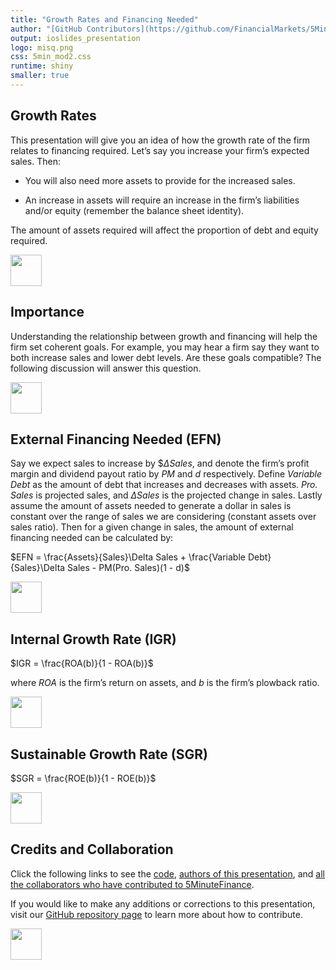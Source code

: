 ```yaml
---
title: "Growth Rates and Financing Needed"
author: "[GitHub Contributors](https://github.com/FinancialMarkets/5MinuteFinance/graphs/contributors)"
output: ioslides_presentation
logo: misq.png
css: 5min_mod2.css
runtime: shiny
smaller: true
---
```


## Growth Rates

This presentation will give you an idea of how the growth rate of the firm relates to financing required.  Let's say you increase your firm's expected sales.  Then:

-  You will also need more assets to provide for the increased sales.

-  An increase in assets will require an increase in the firm's liabilities and/or equity (remember the balance sheet identity).

The amount of assets required will affect the proportion of debt and equity required.

<div class="MIfooter"><img src="mi.png" style="height:50px;"></div> 

##  Importance

Understanding the relationship between growth and financing will help the firm set coherent goals. For example, you may hear a firm say they want to both increase sales and lower debt levels.  Are these goals compatible?  The following discussion will answer this question.

<div class="MIfooter"><img src="mi.png" style="height:50px;"></div> 

## External Financing Needed (EFN)

Say we expect sales to increase by $\$\Delta Sales$, and denote the firm's profit margin and dividend payout ratio by *PM* and *d* respectively. Define *Variable Debt* as the amount of debt that increases and decreases with assets. *Pro. Sales* is projected sales, and $\Delta Sales$ is the projected change in sales.  Lastly assume the amount of assets needed to generate a dollar in sales is constant over the range of sales we are considering (constant assets over sales ratio).  Then for a given change in sales, the amount of external financing needed can be calculated by:

$EFN = \frac{Assets}{Sales}\Delta Sales + \frac{Variable Debt}{Sales}\Delta Sales - PM(Pro. Sales)(1 - d)$

<div class="MIfooter"><img src="mi.png" style="height:50px;"></div> 

## Internal Growth Rate (IGR)

$IGR = \frac{ROA(b)}{1 - ROA(b)}$

where *ROA* is the firm's return on assets, and *b* is the firm's plowback ratio.

<div class="MIfooter"><img src="mi.png" style="height:50px;"></div> 

## Sustainable Growth Rate (SGR)

$SGR = \frac{ROE(b)}{1 - ROE(b)}$

<div class="MIfooter"><img src="mi.png" style="height:50px;"></div> 


## Credits and Collaboration

Click the following links to see the [code](https://github.com/FinancialMarkets/5MinuteFinance/blob/master/Corporate_Finance/basic_financial_statements/basic_financial_statements.Rmd), [authors of this presentation](https://github.com/FinancialMarkets/5MinuteFinance/blame/master/Corporate_Finance/basic_financial_statements/basic_financial_statements.Rmd), and [all the collaborators who have contributed to 5MinuteFinance](https://github.com/FinancialMarkets/5MinuteFinance/graphs/contributors).

If you would like to make any additions or corrections to this presentation, visit our [GitHub repository page](https://github.com/FinancialMarkets/5MinuteFinance#how-to-contribute) to learn more about how to contribute.

<div class="MIfooter"><img src="mi.png" style="height:50px;"></div> 

